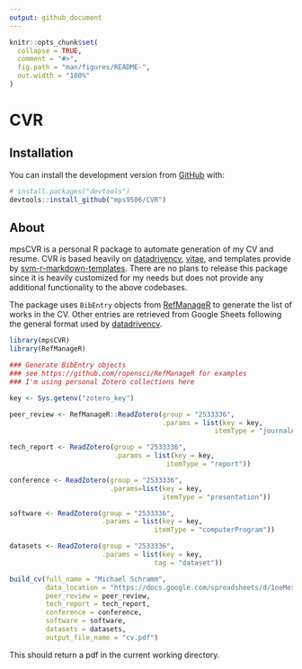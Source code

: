 ```yaml
---
output: github_document
---
```


<!-- README.md is generated from README.Rmd. Please edit that file -->

```r
knitr::opts_chunk$set(
  collapse = TRUE,
  comment = "#>",
  fig.path = "man/figures/README-",
  out.width = "100%"
)
```

# CVR

<!-- badges: start -->
<!-- badges: end -->

## Installation

You can install the development version from [GitHub](https://github.com/) with:

``` r
# install.packages("devtools")
devtools::install_github("mps9506/CVR")
```
## About

mpsCVR is a personal R package to automate generation of my CV and resume. CVR is based heavily on [datadrivencv](https://github.com/nstrayer/datadrivencv), [vitae](https://github.com/mitchelloharawild/vitae), and templates provide by [svm-r-markdown-templates](https://github.com/svmiller/svm-r-markdown-templates). There are no plans to release this package since it is heavily customized for my needs but does not provide any additional functionality to the above codebases.

The package uses `BibEntry` objects from [RefManageR](https://github.com/ropensci/RefManageR) to generate the list of works in the CV. Other entries are retrieved from Google Sheets following the general format used by [datadrivencv](https://github.com/nstrayer/datadrivencv).

```r

library(mpsCVR)
library(RefManageR)

### Generate BibEntry objects
### see https://github.com/ropensci/RefManageR for examples
### I'm using personal Zotero collections here

key <- Sys.getenv("zotero_key")

peer_review <- RefManageR::ReadZotero(group = "2533336",
                                      .params = list(key = key,
                                                   itemType = "journalArticle"))

tech_report <- ReadZotero(group = "2533336",
                          .params = list(key = key,
                                       itemType = "report"))

conference <- ReadZotero(group = "2533336",
                         .params=list(key = key,
                                      itemType = "presentation"))

software <- ReadZotero(group = "2533336",
                       .params = list(key = key,
                                    itemType = "computerProgram"))

datasets <- ReadZotero(group = "2533336",
                       .params = list(key = key,
                                    tag = "dataset"))

build_cv(full_name = "Michael Schramm",
         data_location = "https://docs.google.com/spreadsheets/d/1oeMexIuFWJIJa-xofMLqSvPtg49VceJqM2y3YDqcW-4/edit?usp=sharing",
         peer_review = peer_review,
         tech_report = tech_report,
         conference = conference,
         software = software,
         datasets = datasets,
         output_file_name = "cv.pdf")

```

This should return a pdf in the current working directory.
